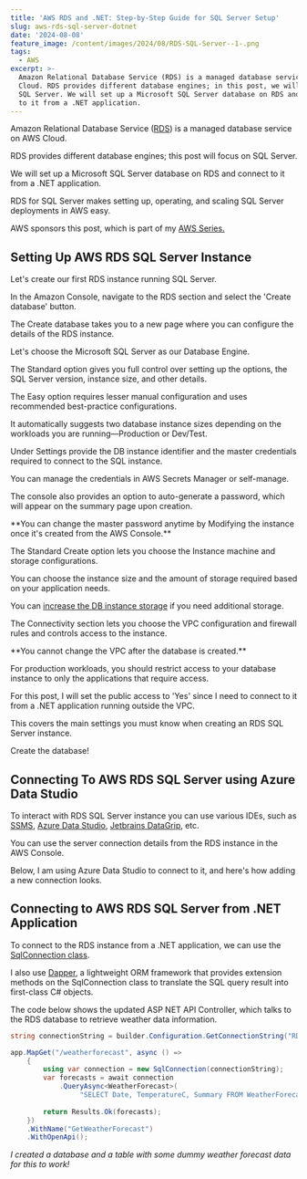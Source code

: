 ```yaml
---
title: 'AWS RDS and .NET: Step-by-Step Guide for SQL Server Setup'
slug: aws-rds-sql-server-dotnet
date: '2024-08-08'
feature_image: /content/images/2024/08/RDS-SQL-Server--1-.png
tags:
  - AWS
excerpt: >-
  Amazon Relational Database Service (RDS) is a managed database service on AWS
  Cloud. RDS provides different database engines; in this post, we will focus on
  SQL Server. We will set up a Microsoft SQL Server database on RDS and connect
  to it from a .NET application.
---
```

Amazon Relational Database Service ([RDS](https://aws.amazon.com/rds/)) is a managed database service on AWS Cloud.

RDS provides different database engines; this post will focus on SQL Server.

We will set up a Microsoft SQL Server database on RDS and connect to it from a .NET application.

<EmbedCard src="https://www.youtube.com/embed/GDPenK6EJco?feature=oembed" title="AWS RDS For SQL Server | Amazon | SQL For Developers" />

RDS for SQL Server makes setting up, operating, and scaling SQL Server deployments in AWS easy.

AWS sponsors this post, which is part of my [AWS Series.](/blog/tag/aws/)

## Setting Up AWS RDS SQL Server Instance

Let's create our first RDS instance running SQL Server.

In the Amazon Console, navigate to the RDS section and select the 'Create database' button.

<ImageCard src="/content/images/2024/08/image.png" alt="Create a database from AWS Console under the RDS" caption="Create a database from AWS Console under the RDS" />

The Create database takes you to a new page where you can configure the details of the RDS instance.

Let's choose the Microsoft SQL Server as our Database Engine.

<ImageCard src="/content/images/2024/08/image-2.png" alt="" />

The Standard option gives you full control over setting up the options, the SQL Server version, instance size, and other details.

The Easy option requires lesser manual configuration and uses recommended best-practice configurations.

It automatically suggests two database instance sizes depending on the workloads you are running—Production or Dev/Test.

<ImageCard src="/content/images/2024/08/image-3.png" alt="" />

Under Settings provide the DB instance identifier and the master credentials required to connect to the SQL instance.

<ImageCard src="/content/images/2024/08/image-4.png" alt="AWS RDS SQL Server Settings and master credentials." caption="AWS RDS SQL Server Settings and master credentials." />

You can manage the credentials in AWS Secrets Manager or self-manage.

The console also provides an option to auto-generate a password, which will appear on the summary page upon creation.

<Callout type="tip">
  **You can change the master password anytime by Modifying the instance once it's created from the AWS Console.**
</Callout>

The Standard Create option lets you choose the Instance machine and storage configurations.

<ImageCard src="/content/images/2024/08/image-5.png" alt="" />

You can choose the instance size and the amount of storage required based on your application needs.

You can [increase the DB instance storage](https://docs.aws.amazon.com/AmazonRDS/latest/UserGuide/USER_PIOPS.StorageTypes.html#USER_PIOPS.ModifyingExisting) if you need additional storage.

The Connectivity section lets you choose the VPC configuration and firewall rules and controls access to the instance.

<ImageCard src="/content/images/2024/08/image-6.png" alt="" />

<Callout type="warning">
  **You cannot change the VPC after the database is created.**
</Callout>

For production workloads, you should restrict access to your database instance to only the applications that require access.

For this post, I will set the public access to 'Yes' since I need to connect to it from a .NET application running outside the VPC.

<ImageCard src="/content/images/2024/08/image-7.png" alt="Public access to RDS SQL Server instance assigns a public IP address to the database." caption="Public access to RDS SQL Server instance assigns a public IP address to the database." />

This covers the main settings you must know when creating an RDS SQL Server instance.

Create the database!

<ImageCard src="/content/images/2024/08/image-8.png" alt="RDS SQL Server database" caption="RDS SQL Server database" />

## Connecting To AWS RDS SQL Server using Azure Data Studio

To interact with RDS SQL Server instance you can use various IDEs, such as [SSMS](https://learn.microsoft.com/en-us/sql/ssms/download-sql-server-management-studio-ssms?view=sql-server-ver16), [Azure Data Studio](https://azure.microsoft.com/en-au/products/data-studio), [Jetbrains DataGrip](https://www.jetbrains.com/datagrip/), etc.

You can use the server connection details from the RDS instance in the AWS Console.

<ImageCard src="/content/images/2024/08/image-10-1.png" alt="RDS SQL Server Instance details in AWS Console." caption="RDS SQL Server Instance details in AWS Console." />

Below, I am using Azure Data Studio to connect to it, and here's how adding a new connection looks.

<ImageCard src="/content/images/2024/08/image-9.png" alt="Azure Data Studio connect to RDS SQL Server" caption="Azure Data Studio connect to RDS SQL Server" />

## Connecting to AWS RDS SQL Server from .NET Application

To connect to the RDS instance from a .NET application, we can use the [SqlConnection class](https://learn.microsoft.com/en-us/dotnet/api/system.data.sqlclient.sqlconnection?view=netframework-4.8.1).

I also use [Dapper](https://www.learndapper.com/), a lightweight ORM framework that provides extension methods on the SqlConnection class to translate the SQL query result into first-class C# objects.

The code below shows the updated ASP NET API Controller, which talks to the RDS database to retrieve weather data information.

```csharp
string connectionString = builder.Configuration.GetConnectionString("RDSConnectionString");

app.MapGet("/weatherforecast", async () =>
    {
        using var connection = new SqlConnection(connectionString);
        var forecasts = await connection
            .QueryAsync<WeatherForecast>(
                 "SELECT Date, TemperatureC, Summary FROM WeatherForecasts");
        
        return Results.Ok(forecasts);
    })
    .WithName("GetWeatherForecast")
    .WithOpenApi();
```

_I created a database and a table with some dummy weather forecast data for this to work!_
